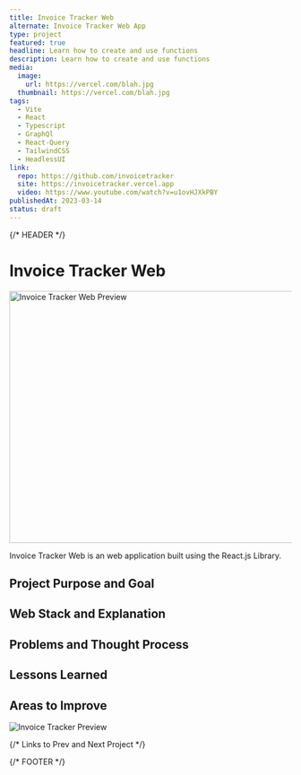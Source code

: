 ```yaml
---
title: Invoice Tracker Web
alternate: Invoice Tracker Web App
type: project
featured: true
headline: Learn how to create and use functions
description: Learn how to create and use functions
media:
  image:
    url: https://vercel.com/blah.jpg
  thumbnail: https://vercel.com/blah.jpg
tags:
  - Vite
  - React
  - Typescript
  - GraphQl
  - React-Query
  - TailwindCSS
  - HeadlessUI
link:
  repo: https://github.com/invoicetracker
  site: https://invoicetracker.vercel.app
  video: https://www.youtube.com/watch?v=u1ovHJXkPBY
publishedAt: 2023-03-14
status: draft
---
```


{/* HEADER */}

# Invoice Tracker Web

<img
  src='https://raw.githubusercontent.com/princemuel/markdown/main/assets/invoice-tracker-web/preview.desktop.jpg'
  alt='Invoice Tracker Web Preview'
  width='800'
  height='450'
/>

Invoice Tracker Web is an web application built using the React.js Library.

## Project Purpose and Goal

## Web Stack and Explanation

## Problems and Thought Process

## Lessons Learned

## Areas to Improve

![Invoice Tracker Preview](https://raw.githubusercontent.com/princemuel/markdown/main/assets/invoice-tracker-web/preview.desktop.jpg)

{/* Links to Prev and Next Project */}

{/* FOOTER */}
